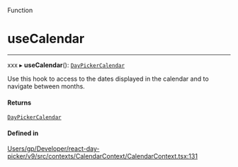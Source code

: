 <SectionTitle>Function</SectionTitle>

# useCalendar

---

xxx
▸ **useCalendar**(): [`DayPickerCalendar`](/api/interfaces/DayPickerCalendar.md)

Use this hook to access to the dates displayed in the calendar and to navigate between months.

#### Returns

[`DayPickerCalendar`](/api/interfaces/DayPickerCalendar.md)

#### Defined in

[Users/gp/Developer/react-day-picker/v9/src/contexts/CalendarContext/CalendarContext.tsx:131](https://github.com/gpbl/react-day-picker/blob/4d332a01b/src/contexts/CalendarContext/CalendarContext.tsx#L131)
